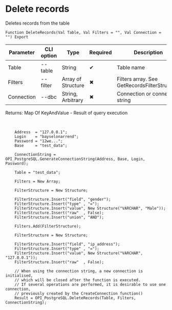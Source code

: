 ﻿---
sidebar_position: 11
---


# Delete records
 Deletes records from the table



`Function DeleteRecords(Val Table, Val Filters = "", Val Connection = "") Export`

  | Parameter | CLI option | Type | Required | Description |
  |-|-|-|-|-|
  | Table | --table | String | &#x2714; | Table name |
  | Filters | --filter | Array of Structure | &#x2716; | Filters array. See GetRecordsFilterStrucutre |
  | Connection | --dbc | String, Arbitrary | &#x2716; | Connection or connection string |

  
  Returns:  Map Of KeyAndValue - Result of query execution

<br/>




```bsl title="1C:Enterprise/OneScript code example"
    Address  = "127.0.0.1";
    Login    = "bayselonarrend";
    Password = "12we...";
    Base     = "test_data";

    ConnectionString = OPI_PostgreSQL.GenerateConnectionString(Address, Base, Login, Password);

    Table = "test_data";

    Filters = New Array;

    FilterStructure = New Structure;

    FilterStructure.Insert("field", "gender");
    FilterStructure.Insert("type" , "=");
    FilterStructure.Insert("value", New Structure("VARCHAR", "Male"));
    FilterStructure.Insert("raw"  , False);
    FilterStructure.Insert("union", "AND");

    Filters.Add(FilterStructure);

    FilterStructure = New Structure;

    FilterStructure.Insert("field", "ip_address");
    FilterStructure.Insert("type" , "=");
    FilterStructure.Insert("value", New Structure("VARCHAR", "127.0.0.1"));
    FilterStructure.Insert("raw"  , False);

    // When using the connection string, a new connection is initialised,
    // which will be closed after the function is executed.
    // If several operations are performed, it is desirable to use one connection,
    // previously created by the CreateConnection function()
    Result = OPI_PostgreSQL.DeleteRecords(Table, Filters, ConnectionString);
```
 




